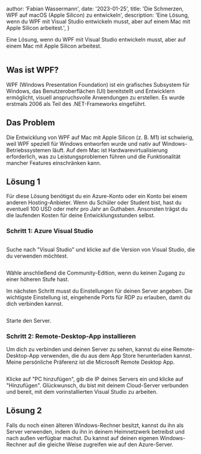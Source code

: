 
  author: 'Fabian Wassermann',
  date: '2023-01-25',
  title: 'Die Schmerzen, WPF auf macOS (Apple Silicon) zu entwickeln',
  description:
    'Eine Lösung, wenn du WPF mit Visual Studio entwickeln musst, aber auf einem Mac mit Apple Silicon arbeitest.',
}


Eine Lösung, wenn du WPF mit Visual Studio entwickeln musst, aber auf einem Mac mit Apple Silicon arbeitest.

<Image src={wpfVisualStudio} alt="" />

## Was ist WPF?

WPF (Windows Presentation Foundation) ist ein grafisches Subsystem für Windows, das
Benutzeroberflächen (UI) bereitstellt und Entwicklern ermöglicht, visuell anspruchsvolle Anwendungen zu erstellen. Es wurde
erstmals 2006 als Teil des .NET-Frameworks eingeführt.

## Das Problem

Die Entwicklung von WPF auf Mac mit Apple Silicon (z. B. M1) ist schwierig, weil WPF
speziell für Windows entworfen wurde und nativ auf Windows-Betriebssystemen läuft. Auf dem Mac
ist Hardwarevirtualisierung erforderlich, was zu Leistungsproblemen führen und die Funktionalität
mancher Features einschränken kann.

## Lösung 1

Für diese Lösung benötigst du ein Azure-Konto oder ein Konto bei einem anderen Hosting-Anbieter.
Wenn du Schüler oder Student bist, hast du eventuell 100 USD oder mehr pro Jahr an Guthaben. Ansonsten
trägst du die laufenden Kosten für deine Entwicklungsstunden selbst.

### Schritt 1: Azure Visual Studio

<Image src={azureVisualStudioSearch} alt="" />

Suche nach "Visual Studio" und klicke auf die Version von Visual Studio, die du verwenden möchtest.

<Image src={azureVisualStudioVersioning} alt="" />

Wähle anschließend die Community-Edition, wenn du keinen Zugang zu einer höheren Stufe hast.

Im nächsten Schritt musst du Einstellungen für deinen Server angeben.
Die wichtigste Einstellung ist, eingehende Ports für RDP zu erlauben, damit du dich verbinden kannst.

<Image src={azureStart} alt="" />

Starte den Server.

### Schritt 2: Remote-Desktop-App installieren

Um dich zu verbinden und deinen Server zu sehen, kannst du eine Remote-Desktop-App verwenden, die du aus dem App Store herunterladen kannst.
Meine persönliche Präferenz ist die Microsoft Remote Desktop App.

<Image src={microsoftRemoteDesktop} alt="" />

Klicke auf "PC hinzufügen", gib die IP deines Servers ein und klicke auf "Hinzufügen".
Glückwunsch, du bist mit deinem Cloud-Server verbunden und bereit, mit dem vorinstallierten Visual Studio zu arbeiten.

## Lösung 2

Falls du noch einen älteren Windows-Rechner besitzt, kannst du ihn als Server verwenden, indem du ihn in deinem Heimnetzwerk betreibst und nach außen verfügbar machst.
Du kannst auf deinen eigenen Windows-Rechner auf die gleiche Weise zugreifen wie auf den Azure-Server.


